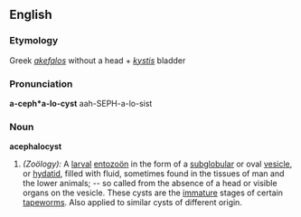 ==English==

===Etymology===
Greek ''[[akefalos]]'' without a head + ''[[kystis]]'' bladder 

===Pronunciation===
'''a-ceph*a-lo-cyst'''
aah-SEPH-a-lo-sist

===Noun===
'''acephalocyst'''

# ''(Zoölogy):'' A [[larval]] [[entozoön]] in the form of a [[subglobular]] or oval [[vesicle]], or [[hydatid]], filled with fluid, sometimes found in the tissues of man and the lower animals; -- so called from the absence of a head or visible organs on the vesicle.  These cysts are the [[immature]] stages of certain [[tapeworm]]s.  Also applied to similar cysts of different origin.